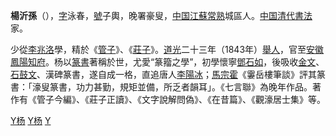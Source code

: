 {{Unreferenced|time=2017-02-10T19:14:43+00:00}}
'''楊沂孫'''（{{bd|1813年||1881年|catIdx=Y}}），[[表字|字]]泳春，[[號|號]]子輿，晚署豪叟，[[中国|中国]][[江蘇|江蘇]][[常熟|常熟]]城區人。[[中国|中国]][[清代|清代]][[書法|書法]]家。

少從[[李兆洛|李兆洛]]學，精於《[[管子|管子]]》、《[[莊子|莊子]]》。[[道光|道光]]二十三年（1843年）[[舉人|舉人]]，官至[[安徽|安徽]][[鳳陽|鳳陽]][[知府|知府]]。杨以[[篆書|篆書]]著稱於世，尤愛“篆籀之學”，初學懷寧[[鄧石如|鄧石如]]，後吸收[[金文|金文]]、[[石鼓文|石鼓文]]、漢碑篆書，遂自成一格，直追唐人[[李陽冰|李陽冰]]；[[馬宗霍|馬宗霍]]《霋岳樓筆談》評其篆書：「濠叟篆書，功力甚勤，規矩並備，所乏者韻耳」。《七言聯》為晚年作品。著作有《管子今編》、《莊子正讀》、《文字說解問偽》、《在昔篇》、《觀濠居士集》等。

[[Category:清朝書法家|Y杨]]
[[Category:苏州人|Y杨]]
[[Category:楊姓|Y]]